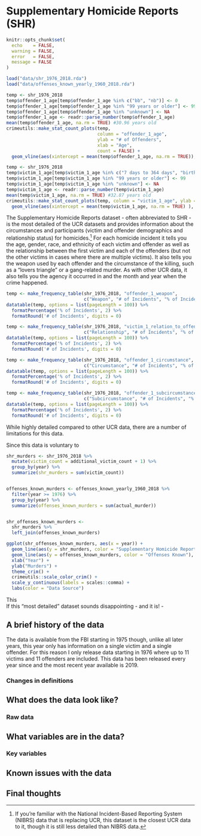 # Supplementary Homicide Reports (SHR) {#shr}

```r
knitr::opts_chunk$set(
  echo    = FALSE,
  warning = FALSE,
  error   = FALSE,
  message = FALSE
)
```

```r
load("data/shr_1976_2018.rda")
load("data/offenses_known_yearly_1960_2018.rda")
```

```r
temp <- shr_1976_2018
temp$offender_1_age[temp$offender_1_age %in% c("bb", "nb")] <- 0
temp$offender_1_age[temp$offender_1_age %in% "99 years or older"] <- 99
temp$offender_1_age[temp$offender_1_age %in% "unknown"] <- NA
temp$offender_1_age <- readr::parse_number(temp$offender_1_age)
mean(temp$offender_1_age, na.rm = TRUE) #30.96 years old
crimeutils::make_stat_count_plots(temp, 
                                  column = "offender_1_age",
                                  ylab = "# of Offenders",
                                  xlab = "Age",
                                  count = FALSE) +
  geom_vline(aes(xintercept = mean(temp$offender_1_age, na.rm = TRUE)), color = "#d95f02", size = 1.07)
```


```r
temp <- shr_1976_2018
temp$victim_1_age[temp$victim_1_age %in% c("7 days to 364 days", "birth to 6 days, including abandoned infant")] <- 0
temp$victim_1_age[temp$victim_1_age %in% "99 years or older"] <- 99
temp$victim_1_age[temp$victim_1_age %in% "unknown"] <- NA
temp$victim_1_age <- readr::parse_number(temp$victim_1_age)
mean(temp$victim_1_age, na.rm = TRUE) #32.87 years old
crimeutils::make_stat_count_plots(temp, column = "victim_1_age", ylab = "# of Victims", xlab = "Age") +
  geom_vline(aes(xintercept = mean(temp$victim_1_age, na.rm = TRUE) ), color = "#d95f02", size = 1.07)
```

The Supplementary Homicide Reports dataset - often abbreviated to SHR -  is the most detailed of the UCR datasets and provides information about the circumstances and participants (victim and offender demographics and relationship status) for homicides.^[If you're familiar with the National Incident-Based Reporting System (NIBRS) data that is replacing UCR, this dataset is the closest UCR data to it, though it is still less detailed than NIBRS data.] For each homicide incident it tells you the age, gender, race, and ethnicity of each victim and offender as well as the relationship between the first victim and each of the offenders (but not the other victims in cases where there are multiple victims). It also tells you the weapon used by each offender and the circumstance of the killing, such as a "lovers triangle" or a gang-related murder. As with other UCR data, it also tells you the agency it occurred in and the month and year when the crime happened. 


```r
temp <- make_frequency_table(shr_1976_2018, "offender_1_weapon",
                             c("Weapon", "# of Incidents", "% of Incidents"))
datatable(temp, options = list(pageLength = 100)) %>%
  formatPercentage('% of Incidents', 2) %>%
  formatRound('# of Incidents', digits = 0)
```

```r
temp <- make_frequency_table(shr_1976_2018, "victim_1_relation_to_offender_1",
                             c("Relationship", "# of Incidents", "% of Incidents"))
datatable(temp, options = list(pageLength = 100)) %>%
  formatPercentage('% of Incidents', 2) %>%
  formatRound('# of Incidents', digits = 0)
```

```r
temp <- make_frequency_table(shr_1976_2018, "offender_1_circumstance",
                             c("Circumstance", "# of Incidents", "% of Incidents"))
datatable(temp, options = list(pageLength = 100)) %>%
  formatPercentage('% of Incidents', 2) %>%
  formatRound('# of Incidents', digits = 0)
```

```r
temp <- make_frequency_table(shr_1976_2018, "offender_1_subcircumstance",
                             c("Subcircumstance", "# of Incidents", "% of Incidents"))
datatable(temp, options = list(pageLength = 100)) %>%
  formatPercentage('% of Incidents', 2) %>%
  formatRound('# of Incidents', digits = 0)
```



While highly detailed compared to other UCR data, there are a number of limitations for this data. 

Since this data is voluntary to 

```r


shr_murders <- shr_1976_2018 %>%
  mutate(victim_count = additional_victim_count + 1) %>%
  group_by(year) %>%
  summarize(shr_murders = sum(victim_count))


offenses_known_murders <- offenses_known_yearly_1960_2018 %>% 
  filter(year >= 1976) %>%
  group_by(year) %>%
  summarize(offenses_known_murders = sum(actual_murder))


shr_offenses_known_murders <-
  shr_murders %>%
  left_join(offenses_known_murders) 

ggplot(shr_offenses_known_murders, aes(x = year)) +
  geom_line(aes(y = shr_murders, color = "Supplementary Homicide Report"), size = 1.02) +
  geom_line(aes(y = offenses_known_murders, color = "Offenses Known"), size = 1.02) +
  xlab("Year") +
  ylab("Murders") +
  theme_crim() +
  crimeutils::scale_color_crim() + 
  scale_y_continuous(labels = scales::comma) +
  labs(color = "Data Source")


```


This    
If this "most detailed" dataset sounds disappointing - and it is! - 

## A brief history of the data

The data is available from the FBI starting in 1975 though, unlike all later years, this year only has information on a single victim and a single offender. For this reason I only release data starting in 1976 where up to 11 victims and 11 offenders are included. This data has been released every year since and the most recent year available is 2019. 

### Changes in definitions

## What does the data look like?

### Raw data



## What variables are in the data?

### Key variables

## Known issues with the data

## Final thoughts